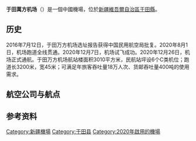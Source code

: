 {{Unreferenced|time=2020-12-25T04:47:35+00:00}}
{{Infobox airport
| name             = 于田机场<Br>كېرىيە ئايرودرومى
| type             = 民用
| operator         = 新疆機場集團
| city-served      = [[新疆|新疆]][[于田|于田]]、[[策勒|策勒]]、[[民豐|民豐]]
| opened           = 
| elevation-m      = 
| distance_to_city = 11公里
| IATA             = YTW
| ICAO             = ZWYT
| coordinates      = {{coord|36|48|39|N|81|46|51|E|region:CN_type:airport}}
| r1-number        = 09/27
| r1-length-f      = 10499
| r1-length-m      = 3200
| r1-surface       = 混凝土
| stat-year = 2021年
| stat1-header = 旅客量
| stat1-data =  106,818
| stat2-header = 航班量
| stat2-data = 1,718
| stat3-header = 貨運量（噸）
| stat3-data = 58.8
}}
'''于田萬方机场'''（{{airport codes|YTW|ZWYT}}）是一個中國機場，位於[[新疆維吾爾自治區|新疆維吾爾自治區]][[于田縣|于田縣]]。

==历史==
2016年7月12日，于田万方机场选址报告获得中国民用航空局批复。2020年8月1日，机场跑道全线贯通。2020年12月7日，机场试飞成功。2020年12月26日，机场正式通航。于田万方机场航站楼面积3010平方米，民航站坪设6个C类机位；跑道长3200米，宽45米；可满足年旅客吞吐量18万人次、货邮吞吐量400吨的使用需求。

==航空公司与航点==
{{Airport-dest-list
| [[乌鲁木齐航空|乌鲁木齐航空]]| [[乌鲁木齐地窝堡国际机场|乌鲁木齐]]-[[深圳寶安國際機場|深圳]]
| [[中國南方航空|中國南方航空]]| [[乌鲁木齐地窝堡国际机场|乌鲁木齐]]-[[北京大興國際機場|北京大興]]
| [[華夏航空|華夏航空]]| [[庫爾勒機場|庫爾勒]]、[[和田機場|和田]]
}}

==参考资料==
{{reflist}}

{{中华人民共和国机场}}

[[Category:新疆機場|Category:新疆機場]]
[[Category:于田县|Category:于田县]]
[[Category:2020年啟用的機場|Category:2020年啟用的機場]]
{{transp-stub}}